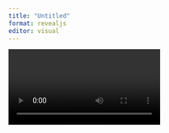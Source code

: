 ```yaml
---
title: "Untitled"
format: revealjs
editor: visual
---
```


![](5_strings-factors-dates/Synchronous/bumi_tail.mp4)
